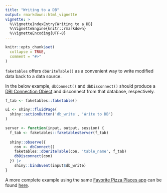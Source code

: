 ```yaml
---
title: "Writing to a DB"
output: rmarkdown::html_vignette
vignette: >
  %\VignetteIndexEntry{Writing to a DB}
  %\VignetteEngine{knitr::rmarkdown}
  %\VignetteEncoding{UTF-8}
---
```


```r
knitr::opts_chunk$set(
  collapse = TRUE,
  comment = "#>"
)
```

`faketables` offers `dbWriteTable()` as a convenient way to write modified data back to a data source.

In the below example, `dbConnect()` and `dbDisconnect()` should produce a [DBI Connection Object](https://dbi.r-dbi.org/reference/dbConnect.html) and disconnect from that database, respectively.

```r
f_tab <- faketables::faketable()

ui <- shiny::fluidPage(
  shiny::actionButton('db_write', 'Write to DB')
)

server <- function(input, output, session) {
  f_tab <- faketables::faketablesServer(f_tab)
  
  shiny::observe({
    con <- dbConnect()
    faketables::dbWriteTable(con, 'table_name', f_tab)
    dbDisconnect(con)
  }) |>
    shiny::bindEvent(input$db_write)
}
```

A more complete example using the same [Favorite Pizza Places app](https://landeranalytics.github.io/faketables/articles/favorite_pizza.html) can be found [here](https://raw.githubusercontent.com/landeranalytics/faketables/main/app_db.R).

